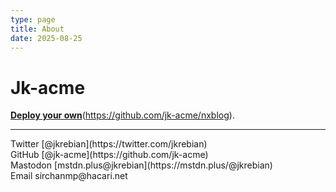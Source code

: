 ```yaml
---
type: page
title: About
date: 2025-08-25
---
```


# Jk-acme

[**Deploy your own**](https://vercel.com/jkacme/blog)(https://github.com/jk-acme/nxblog).

---

<div>
  Twitter [@jkrebian](https://twitter.com/jkrebian)
  <br />
  GitHub [@jk-acme](https://github.com/jk-acme)
  <br />
  Mastodon [mstdn.plus@jkrebian](https://mstdn.plus/@jkrebian)
  <br />
  Email sirchanmp@hacari.net
</div>
